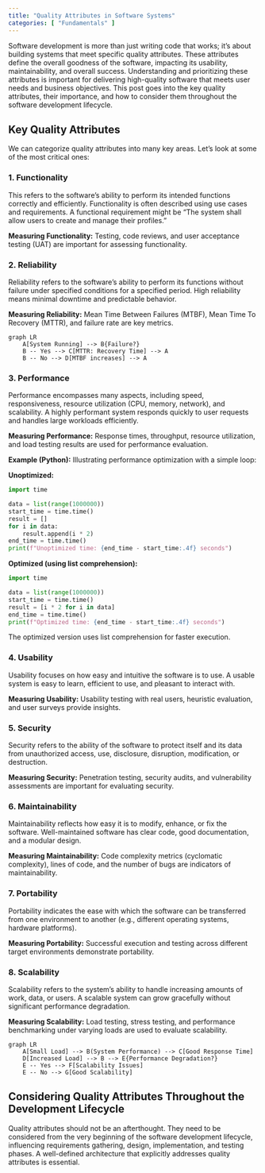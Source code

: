 ```yaml
---
title: "Quality Attributes in Software Systems"
categories: [ "Fundamentals" ]
---
```



Software development is more than just writing code that works; it's about building systems that meet specific quality attributes.  These attributes define the overall goodness of the software, impacting its usability, maintainability, and overall success. Understanding and prioritizing these attributes is important for delivering high-quality software that meets user needs and business objectives.  This post goes into the key quality attributes, their importance, and how to consider them throughout the software development lifecycle.

## Key Quality Attributes

We can categorize quality attributes into many key areas.  Let's look at some of the most critical ones:

### 1. Functionality

This refers to the software's ability to perform its intended functions correctly and efficiently.  Functionality is often described using use cases and requirements.  A functional requirement might be "The system shall allow users to create and manage their profiles."

**Measuring Functionality:**  Testing, code reviews, and user acceptance testing (UAT) are important for assessing functionality.


### 2. Reliability

Reliability refers to the software's ability to perform its functions without failure under specified conditions for a specified period.  High reliability means minimal downtime and predictable behavior.

**Measuring Reliability:** Mean Time Between Failures (MTBF), Mean Time To Recovery (MTTR), and failure rate are key metrics.

```mermaid
graph LR
    A[System Running] --> B{Failure?}
    B -- Yes --> C[MTTR: Recovery Time] --> A
    B -- No --> D[MTBF increases] --> A
```

### 3. Performance

Performance encompasses many aspects, including speed, responsiveness, resource utilization (CPU, memory, network), and scalability.  A highly performant system responds quickly to user requests and handles large workloads efficiently.

**Measuring Performance:** Response times, throughput, resource utilization, and load testing results are used for performance evaluation.

**Example (Python):**  Illustrating performance optimization with a simple loop:

**Unoptimized:**

```python
import time

data = list(range(1000000))
start_time = time.time()
result = []
for i in data:
    result.append(i * 2)
end_time = time.time()
print(f"Unoptimized time: {end_time - start_time:.4f} seconds")
```

**Optimized (using list comprehension):**

```python
import time

data = list(range(1000000))
start_time = time.time()
result = [i * 2 for i in data]
end_time = time.time()
print(f"Optimized time: {end_time - start_time:.4f} seconds")
```

The optimized version uses list comprehension for faster execution.


### 4. Usability

Usability focuses on how easy and intuitive the software is to use.  A usable system is easy to learn, efficient to use, and pleasant to interact with.

**Measuring Usability:** Usability testing with real users, heuristic evaluation, and user surveys provide insights.



### 5. Security

Security refers to the ability of the software to protect itself and its data from unauthorized access, use, disclosure, disruption, modification, or destruction.

**Measuring Security:** Penetration testing, security audits, and vulnerability assessments are important for evaluating security.


### 6. Maintainability

Maintainability reflects how easy it is to modify, enhance, or fix the software.  Well-maintained software has clear code, good documentation, and a modular design.

**Measuring Maintainability:** Code complexity metrics (cyclomatic complexity), lines of code, and the number of bugs are indicators of maintainability.


### 7. Portability

Portability indicates the ease with which the software can be transferred from one environment to another (e.g., different operating systems, hardware platforms).

**Measuring Portability:**  Successful execution and testing across different target environments demonstrate portability.


### 8. Scalability

Scalability refers to the system's ability to handle increasing amounts of work, data, or users.  A scalable system can grow gracefully without significant performance degradation.

**Measuring Scalability:** Load testing, stress testing, and performance benchmarking under varying loads are used to evaluate scalability.

```mermaid
graph LR
    A[Small Load] --> B(System Performance) --> C[Good Response Time]
    D[Increased Load] --> B --> E{Performance Degradation?}
    E -- Yes --> F[Scalability Issues]
    E -- No --> G[Good Scalability]
```


## Considering Quality Attributes Throughout the Development Lifecycle

Quality attributes should not be an afterthought. They need to be considered from the very beginning of the software development lifecycle, influencing requirements gathering, design, implementation, and testing phases.  A well-defined architecture that explicitly addresses quality attributes is essential.




